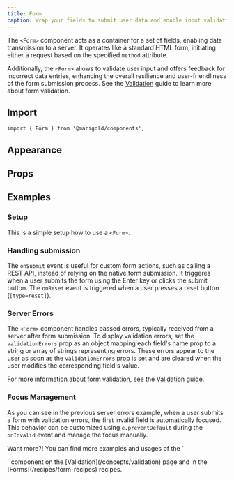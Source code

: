 ```yaml
---
title: Form
caption: Wrap your fields to submit user data and enable input validation.
---
```


The `<Form>` component acts as a container for a set of fields, enabling data transmission to a server. It operates like a standard HTML form, initiating either a request based on the specified `method` attribute.

Additionally, the `<Form>` allows to validate user input and offers feedback for incorrect data entries, enhancing the overall resilience and user-friendliness of the form submission process. See the [Validation](/concepts/validation) guide to learn more about form validation.

## Import

```tsx
import { Form } from '@marigold/components';
```

## Appearance

<AppearanceTable component={title} />

## Props

<PropsTable componentFile="Form.tsx" />

## Examples

### Setup

This is a simple setup how to use a `<Form>`.

<ComponentDemo file="./form-base.demo.tsx" />

### Handling submission

The `onSubmit` event is useful for custom form actions, such as calling a REST API, instead of relying on the native form submission. It triggeres when a user submits the form using the Enter key or clicks the submit button. The `onReset` event is triggered when a user presses a reset button (`[type=reset]`).

<ComponentDemo file="./form-submission.demo.tsx" />

### Server Errors

The `<Form>` component handles passed errors, typically received from a server after form submission. To display validation errors, set the `validationErrors` prop as an object mapping each field's name prop to a string or array of strings representing errors. These errors appear to the user as soon as the `validationErrors` prop is set and are cleared when the user modifies the corresponding field's value.

<ComponentDemo file="./form-validation-errors.demo.tsx" />

For more information about form validation, see the [Validation](/concepts/validation) guide.

### Focus Management

As you can see in the previous server errors example, when a user submits a form with validation errors, the first invalid field is automatically focused. This behavior can be customized using `e.preventDefault` during the `onInvalid` event and manage the focus manually.

<ComponentDemo file="./form-focus-management.demo.tsx" />

<p />

<SectionMessage type="info">
  <SectionMessage.Title>Want more?!</SectionMessage.Title>
  <SectionMessage.Content>
 You can find more examples and usages of the `<Form>` component on the [Validation](/concepts/validation) page and in the [Forms](/recipes/form-recipes) recipes.
  </SectionMessage.Content>
</SectionMessage>
